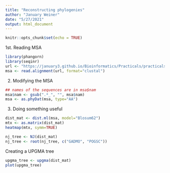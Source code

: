 ```yaml
---
title: "Reconstructing phylogenies"
author: "January Weiner"
date: "5/27/2021"
output: html_document
---
```


```r
knitr::opts_chunk$set(echo = TRUE)
```

1st. Reading MSA

```r
library(phangorn)
library(seqinr)
url <- "https://january3.github.io/Bioinformatics/Practicals/practicals_02_220421/data/hba.aln"
msa <- read.alignment(url, format="clustal")
```

2. Modifying the MSA

```r
## names of the sequences are in msa$nam
msa$nam <- gsub(".*_", "", msa$nam)
msa <- as.phyDat(msa, type="AA")
```

3. Doing something useful

```r
dist_mat <- dist.ml(msa, model="Blosum62")
mtx <- as.matrix(dist_mat)
heatmap(mtx, symm=TRUE)
```

```r
nj_tree <- NJ(dist_mat)
nj_tree <- root(nj_tree, c("GADMO", "POGSC"))
```

Creating a UPGMA tree

```r
upgma_tree <- upgma(dist_mat)
plot(upgma_tree)
```



